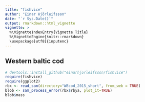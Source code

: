 ```yaml
---
title: "fishvice"
author: "Einar Hjörleifsson"
date: "`r Sys.Date()`"
output: rmarkdown::html_vignette
vignette: >
  %\VignetteIndexEntry{Vignette Title}
  %\VignetteEngine{knitr::rmarkdown}
  \usepackage[utf8]{inputenc}
---
```


## Western baltic cod
```r
# devtools::install_github("einarhjorleifsson/fishvice")
require(fishvice)
require(ggplot2)
rbx <- read_sam(directory="WBcod_2015_short", from_web = TRUE)
blob <- sam_process_error(rbx$rbya, plot_it=TRUE)
blob$mass
```

